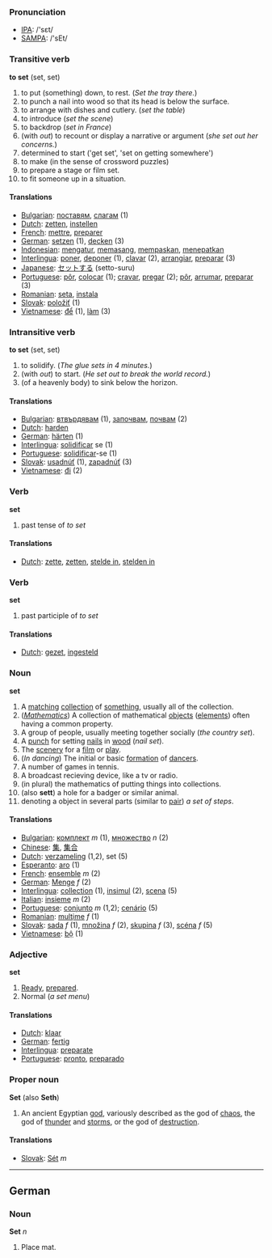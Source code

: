 === Pronunciation ===
*[[w:IPA|IPA]]: /'sεt/
*[[w:SAMPA|SAMPA]]: /'sEt/

=== Transitive verb ===

'''to set''' (set, set)

# to put (something) down, to rest.  (''Set the tray there.'')
# to punch a nail into wood so that its head is below the surface.
# to arrange with dishes and cutlery. (''set the table'')
# to introduce (''set the scene'')
# to backdrop (''set in France'')
# (with ''out'') to recount or display a narrative or argument (''she set out her concerns.'')
# determined to start ('get set', 'set on getting somewhere') 
# to make (in the sense of crossword puzzles)
# to prepare a stage or film set.
# to fit someone up in a situation.

==== Translations ====
*[[Bulgarian]]: [[поставям]], [[слагам]] (1)
*[[Dutch]]: [[zetten]], [[instellen]]
*[[French]]: [[mettre]], [[preparer]]
*[[German]]: [[setzen]] (1), [[decken]] (3)
*[[Indonesian]]: [[atur|mengatur]], [[pasang|memasang]], [[pas|mempaskan]], [[tepat|menepatkan]]
*[[Interlingua]]: [[poner]], [[deponer]] (1), [[clavar]] (2), [[arrangiar]], [[preparar]] (3)
*[[Japanese]]: [[セット]]する (setto-suru)
*[[Portuguese]]: [[pôr]], [[colocar]] (1); [[cravar]], [[pregar]] (2); [[pôr]], [[arrumar]], [[preparar]] (3)
*[[Romanian]]: [[seta]], [[instala]]
*[[Slovak]]: [[položiť]] (1)
*[[Vietnamese]]: [[để]] (1), [[làm#Vietnamese|làm]] (3)

=== Intransitive verb ===

'''to set''' (set, set)

# to solidify. (''The glue sets in 4 minutes.'')
# (with ''out'') to start.  (''He set out to break the world record.'')
# (of a heavenly body) to sink below the horizon.

==== Translations ====

*[[Bulgarian]]: [[втвърдявам]] (1), [[започвам]], [[почвам]] (2)
*[[Dutch]]: [[harden]]
*[[German]]: [[härten]] (1)
*[[Interlingua]]: [[solidificar]] se (1)
*[[Portuguese]]: [[solidificar]]-se (1)
*[[Slovak]]: [[usadnúť]] (1), [[zapadnúť]] (3)
*[[Vietnamese]]: [[đi]] (2)

=== Verb ===
'''set'''
# past tense of ''to set''
==== Translations ====
*[[Dutch]]: [[zette]], [[zetten]], [[stelde in]], [[stelden in]]

=== Verb ===
'''set'''
# past participle of ''to set''
==== Translations ====
*[[Dutch]]: [[gezet]], [[ingesteld]]

=== Noun ===
'''set'''
# A [[match]]ing [[collection]] of [[something]], usually all of the collection.
# (''[[Mathematics]]'') A collection of mathematical [[object]]s ([[element]]s) often having a common property.
#A group of people, usually meeting together socially (''the country set'').
# A [[punch]] for setting [[nail]]s in [[wood]] (''nail set'').
# The [[scenery]] for a [[film]] or [[play]].
# (''In dancing'') The initial or basic [[formation]] of [[dancer]]s.
# A number of games in tennis.
# A broadcast recieving device, like a tv or radio.
# (in plural) the mathematics of putting things into collections.
# (also '''sett''') a hole for a badger or similar animal.
# denoting a object in several parts (similar to [[pair]]) ''a set of steps''.

==== Translations ====
*[[Bulgarian]]: [[комплект]] ''m'' (1), [[множество]] ''n'' (2)
*[[Chinese]]: [[集]], [[集合]]
*[[Dutch]]: [[verzameling]] (1,2), set (5)
*[[Esperanto]]: [[aro]] (1)
*[[French]]:  [[ensemble]] ''m'' (2)
*[[German]]: [[Menge]] ''f'' (2)
*[[Interlingua]]: [[collection]] (1), [[insimul]] (2), [[scena]] (5)
*[[Italian]]: [[insieme]] ''m'' (2)
*[[Portuguese]]: [[conjunto]] ''m'' (1,2); [[cenário]] (5)
*[[Romanian]]: [[mulţime]] ''f'' (1)
*[[Slovak]]: [[sada]] ''f'' (1), [[množina]] ''f'' (2), [[skupina]] ''f'' (3), [[scéna]] ''f'' (5)
*[[Vietnamese]]: [[bộ]] (1)

=== Adjective ===
'''set'''
# [[Ready]], [[prepared]].
# Normal (''a set menu'')

====Translations====
*[[Dutch]]: [[klaar]]
*[[German]]: [[fertig]]
*[[Interlingua]]: [[preparate]]
*[[Portuguese]]: [[pronto]], [[preparado]]

=== Proper noun ===
'''Set''' (also '''Seth''')

# An ancient Egyptian [[god]], variously described as the god of [[chaos]], the god of [[thunder]] and [[storms]], or the god of [[destruction]].

==== Translations ====
*[[Slovak]]: [[Sét]] ''m''

----
==German==
===Noun===
'''Set''' ''n''

# Place mat.